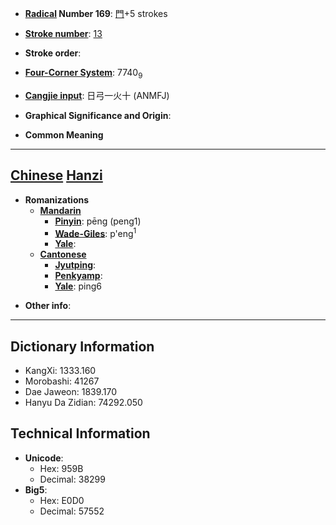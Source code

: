 * '''[[Wiktionary:Chinese radical index| Radical]] Number 169''': [[Wiktionary:Chinese radical index 門|門]]+5 strokes

* '''[[Wiktionary:Chinese total strokes index|Stroke number]]''': [[Wiktionary:Chinese total strokes index 13|13]]

* '''Stroke order''': 

* '''[[Wiktionary:Chinese four corner index|Four-Corner System]]''': 7740<sub>9</sub>

* '''[[Wiktionary:Chinese Cangjie index|Cangjie input]]''': 日弓一火十 (ANMFJ)

* '''Graphical Significance and Origin''': 

* '''Common Meaning'''

----

== [[Chinese]] [[Hanzi]] ==

* '''Romanizations'''
** '''[[Mandarin]]'''
*** '''[[Pinyin]]''': pēng (peng1)
*** '''[[Wade-Giles]]''': p'eng<sup>1</sup>
*** '''[[Yale]]''': 
** '''[[Cantonese]]'''
*** '''[[Jyutping]]''':
*** '''[[Penkyamp]]''': 
*** '''[[Yale]]''': ping6

* '''Other info''': 

----

== Dictionary Information ==

* KangXi: 1333.160
* Morobashi: 41267
* Dae Jaweon: 1839.170
* Hanyu Da Zidian: 74292.050

== Technical Information ==

* '''Unicode''':
** Hex: 959B
** Decimal: 38299
* '''Big5''':
** Hex: E0D0
** Decimal: 57552